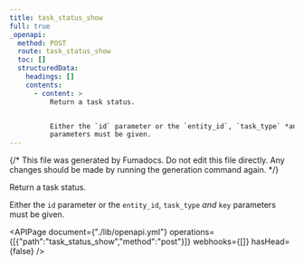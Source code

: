 ```yaml
---
title: task_status_show
full: true
_openapi:
  method: POST
  route: task_status_show
  toc: []
  structuredData:
    headings: []
    contents:
      - content: >
          Return a task status.


          Either the `id` parameter or the `entity_id`, `task_type` *and* `key`
          parameters must be given.
---
```


{/* This file was generated by Fumadocs. Do not edit this file directly. Any changes should be made by running the generation command again. */}

Return a task status.

Either the `id` parameter or the `entity_id`, `task_type` *and* `key` parameters must be given.


<APIPage document={"./lib/openapi.yml"} operations={[{"path":"task_status_show","method":"post"}]} webhooks={[]} hasHead={false} />
